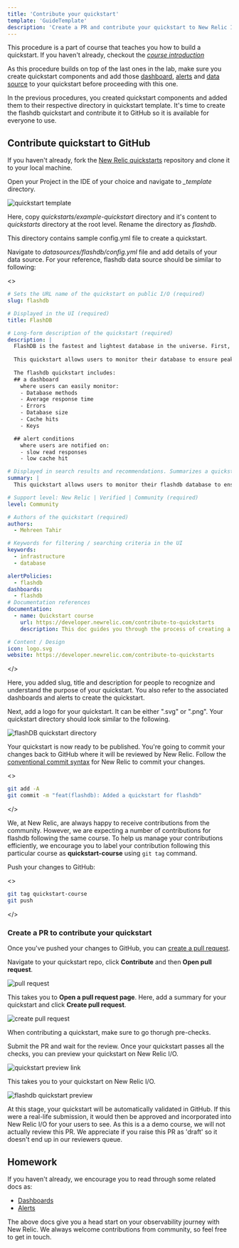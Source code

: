 ```yaml
---
title: 'Contribute your quickstart'
template: 'GuideTemplate'
description: 'Create a PR and contribute your quickstart to New Relic I/O'
---
```


<Callout variant="course">

This procedure is a part of course that teaches you how to build a quickstart. If you haven't already, checkout the [_course introduction_](/contribute-to-quickstarts)

As this procedure builds on top of the last ones in the lab, make sure you create quickstart components and add those [dashboard](/contribute-to-quickstarts/build-a-quickstart/add-dashboard), [alerts](/contribute-to-quickstarts/build-a-quickstart/add-alerts) and [data source](/contribute-to-quickstarts/build-a-quickstart/add-data-source) to your quickstart before proceeding with this one.

</Callout>

In the previous procedures, you created quickstart components and added them to their respective directory in quickstart template. It's time to create the flashdb quickstart and contribute it to GitHub so it is available for everyone to use.

## Contribute quickstart to GitHub

<Steps>

<Step>

If you haven't already, fork the [New Relic quickstarts](https://github.com/newrelic/newrelic-quickstarts) repository and clone it to your local machine.

</Step>

<Step>

Open your Project in the IDE of your choice and navigate to _\_template_ directory. 

![quickstart template](../../../images/contribute-to-quickstarts/quickstart-template-directory.png)

</Step>

<Step>

Here, copy _quickstarts/example-quickstart_ directory and it's content to _quickstarts_ directory at the root level. Rename the directory as _flashdb_.

This directory contains sample config.yml file to create a quickstart. 

</Step>

<Step>

Navigate to _datasources/flashdb/config.yml_ file and add details of your data source. For your reference, flashdb data source should be similar to following:

<>

```yml
# Sets the URL name of the quickstart on public I/O (required)
slug: flashdb

# Displayed in the UI (required)
title: FlashDB

# Long-form description of the quickstart (required)
description: |
  FlashDB is the fastest and lightest database in the universe. First, it can handle a large number of concurrent users without slowing down. Second, it has a very low latency, so queries are processed quickly. And finally, it scales easily as your data grows.
  
  This quickstart allows users to monitor their database to ensure peak performance. It also notifies you if there's any problem with the database. 
  
  The flashdb quickstart includes: 
  ## a dashboard 
    where users can easily monitor:
    - Database methods
    - Average response time
    - Errors
    - Database size
    - Cache hits
    - Keys

  ## alert conditions
    where users are notified on:
    - slow read responses
    - low cache hit 

# Displayed in search results and recommendations. Summarizes a quickstarts functionality.
summary: |
  This quickstart allows users to monitor their flashdb database to ensure peak performance. It also notifies you if there's any problem with the database. 

# Support level: New Relic | Verified | Community (required)
level: Community

# Authors of the quickstart (required)
authors:
  - Mehreen Tahir

# Keywords for filtering / searching criteria in the UI
keywords:
  - infrastructure
  - database

alertPolicies:
  - flashdb
dashboards:
  - flashdb
# Documentation references
documentation:
  - name: Quickstart course
    url: https://developer.newrelic.com/contribute-to-quickstarts
    description: This doc guides you through the process of creating a quickstart

# Content / Design
icon: logo.svg
website: https://developer.newrelic.com/contribute-to-quickstarts

```

</>

</Step>

Here, you added slug, title and description for people to recognize and understand the purpose of your quickstart. You also refer to the associated dashboards and alerts to create the quickstart. 

<Step>

Next, add a logo for your quickstart. It can be either ".svg" or ".png". Your quickstart directory should look similar to the following.

![flashDB quickstart directory](../../../images/contribute-to-quickstarts/flashdb-quickstart-directory.png)

</Step>

<Step>

Your quickstart is now ready to be published. You're going to commit your changes back to GitHub where it will be reviewed by New Relic.
Follow the [conventional commit syntax](https://github.com/newrelic/developer-website/blob/main/CONTRIBUTING.md#using-conventional-commits) for New Relic to commit your changes.

<>

```bash
git add -A
git commit -m "feat(flashdb): Added a quickstart for flashdb"
```

</>

</Step>

<Callout variant="important">

We, at New Relic, are always happy to receive contributions from the community. However, we are expecting a number of contributions for flashdb following the same course.
To help us manage your contributions efficiently, we encourage you to label your contribution following this particular course as **quickstart-course** using `git tag` command.

</Callout>

<Step>

Push your changes to GitHub:

<>

```bash
git tag quickstart-course
git push
```
</>

</Step>

</Steps>

### Create a PR to contribute your quickstart

Once you've pushed your changes to GitHub, you can [create a pull request](https://help.github.com/en/github/collaborating-with-issues-and-pull-requests/creating-a-pull-request).

<Steps>

<Step>

Navigate to your quickstart repo, click **Contribute** and then **Open pull request**.

![pull request](../../../images/contribute-to-quickstarts/create-pull-request.png)

</Step>

<Step>

This takes you to **Open a pull request page**. Here, add a summary for your quickstart and click **Create pull request**.

![create pull request](../../../images/contribute-to-quickstarts/create-pr.png)

</Step>

<Callout variant='important'>

When contributing a quickstart, make sure to go thorugh pre-checks.

</Callout>

Submit the PR and wait for the review. Once your quickstart passes all the checks, you can preview your quickstart on New Relic I/O.

![quickstart preview link](../../../images/contribute-to-quickstarts/preview-link.png)

This takes you to your quickstart on New Relic I/O.

![flashdb quickstart preview](../../../images/contribute-to-quickstarts/flashdb-preview.png)

<Callout variant="important">

At this stage, your quickstart will be automatically validated in GitHub. If this were a real-life submission, it would then be approved and incorporated into New Relic I/O for your users to see. As this is a a demo course, we will not actually review this PR. We appreciate if you raise this PR as 'draft' so it doesn't end up in our reviewers queue.

</Callout>

</Steps>

## Homework

If you haven't already, we encourage you to read through some related docs as:

- [Dashboards](https://docs.newrelic.com/docs/query-your-data/explore-query-data/dashboards/introduction-dashboards/)
- [Alerts](https://docs.newrelic.com/docs/alerts-applied-intelligence/#:~:text=Together%2C%20New%20Relic%20Alerts%20and,metrics%20you%20care%20about%20most.)

The above docs give you a head start on your observability journey with New Relic. We always welcome contributions from community, so feel free to get in touch.
